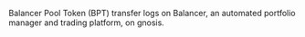 Balancer Pool Token (BPT) transfer logs on Balancer, an automated portfolio manager and trading platform, on gnosis.
